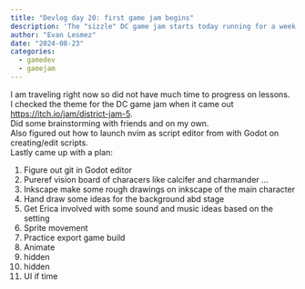 ```yaml
---
title: "Devlog day 20: first game jam begins"
description: 'The "sizzle" DC game jam starts today running for a week'
author: "Evan Lesmez"
date: "2024-08-23"
categories:
  - gamedev
  - gamejam
---
```


I am traveling right now so did not have much time to progress on lessons.  
I checked the theme for the DC game jam when it came out <https://itch.io/jam/district-jam-5>.  
Did some brainstorming with friends and on my own.  
Also figured out how to launch nvim as script editor from with Godot on creating/edit scripts.  
Lastly came up with a plan:  

1. Figure out git in Godot editor
2. Pureref vision board of characers like calcifer and charmander ...
3. Inkscape make some rough drawings on inkscape of the main character
4. Hand draw some ideas for the background abd stage
5. Get Erica involved with some sound and music ideas based on the setting
6. Sprite movement
7. Practice export game build
8. Animate
9. hidden
10. hidden 
11. UI if time


